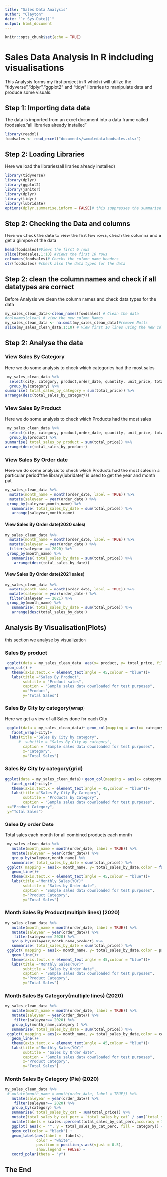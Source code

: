 ---
title: "Sales Data Analysis"
author: "Clayton"
date: "`r Sys.Date()`"
output: html_document
---

```{r setup, include=FALSE}
knitr::opts_chunk$set(echo = TRUE)

```

# Sales Data Analysis In R indcluding visualisations

This Analysis forms my first project in  R which i will utilize the "tidyverse","dplyr","ggplot2" and "tidyr" libraries to manipulate data and produce some visuals.

## Step 1: Importing data data

The data is imported from an excel document into a data frame called foodsales."all libraries already installed"

```{r Load sales Data}
library(readxl)
foodsales <- read_excel("documents/sampledatafoodsales.xlsx")
```

## Step 2: Loading Libraries
Here we load the libraries(all liraries already installed)

```{r Load  libraries }
library(tidyverse)
library(dplyr)
library(ggplot2)
library(janitor)
library(dplyr)
library(tidyr)
library(lubridate)
options(dplyr.summarise.inform = FALSE)# this suppresses the summarise group warnings
```



## Step 2: Checking the Data and columns
Here we check the data to view the first few rows, chech the columns and a get a glimpse of the data
```{r Checking data}
head(foodsales)#Views the first 6 rows 
slice(foodsales,1:10) #Views the first 10 rows
colnames(foodsales)# Checks the column name headers
str(foodsales) #check also the data types for the data 
```

## Step 2: clean the column names and check if all datatypes are correct

Before Analysis we clean the column names and check data types for the data

```{r Cleaning columns}
my_sales_clean_data<-clean_names(foodsales) # Clean the data
#colnames(clean) # view the new column Names
my_sales_clean_data <- na.omit(my_sales_clean_data)#remove Nulls
slice(my_sales_clean_data,1:10) # View first 10 lines using the new columns

```

## Step 2: Analyse the data

### View Sales By Category

Here we do some analysis to check which categories had the most sales

```{r Sales By category}
 my_sales_clean_data %>% 
  select(city, category, product,order_date, quantity, unit_price, total_price) %>% 
  group_by(category) %>%
summarise( total_sales_by_category = sum(total_price)) %>% 
arrange(desc(total_sales_by_category))
```

### View Sales By Product

Here we do some analysis to check which Products had the most sales

```{r Sales By Products}
 my_sales_clean_data %>% 
  select(city, category, product,order_date, quantity, unit_price, total_price) %>% 
  group_by(product) %>%
summarise( total_sales_by_product = sum(total_price)) %>% 
arrange(desc(total_sales_by_product))
```

### View Sales By Order date
Here we do some analysis to check which Products had the most sales in a particular period"the library(lubridate)" is used to get the year and month pat

```{r Sales By Order date}
my_sales_clean_data %>% 
  mutate(month_name = month(order_date, label = TRUE)) %>% 
  mutate(saleyear = year(order_date)) %>%
 group_by(saleyear,month_name) %>% 
   summarise( total_sales_by_date = sum(total_price)) %>% 
   arrange(saleyear,month_name)
```

#### View Sales By Order date(2020 sales)

```{r 2020 sales}
my_sales_clean_data %>% 
  mutate(month_name = month(order_date, label = TRUE)) %>% 
  mutate(saleyear = year(order_date)) %>%
  filter(saleyear == 2020) %>% 
 group_by(month_name) %>% 
   summarise( total_sales_by_date = sum(total_price)) %>% 
    arrange(desc(total_sales_by_date))
```

#### View Sales By Order date(2021 sales)


```{r 2021 sales}
my_sales_clean_data %>% 
  mutate(month_name = month(order_date, label = TRUE)) %>% 
  mutate(saleyear = year(order_date)) %>%
  filter(saleyear == 2021) %>% 
 group_by(month_name) %>% 
   summarise( total_sales_by_date = sum(total_price)) %>% 
   arrange(desc(total_sales_by_date))
```


## Analysis By Visualisation(Plots)

this section we analyse by visualization 

### Sales By product
```{r Sales by Product}
 ggplot(data = my_sales_clean_data ,aes(x= product, y= total_price, fill =product))+
geom_col() +
   theme(axis.text.x = element_text(angle = 45,colour = "blue"))+
   labs(title ="Sales By Product", 
        subtitle = "Product sales",
        caption = "Sample sales data downloaded for test purposes",
        x="Product",
        y="Total Sales")
```

### Sales By City by category(wrap)

Here we get a view of all Sales done for each City

```{r sales By city}
 ggplot(data = my_sales_clean_data)+ geom_col(mapping = aes(x= category, y= total_price, fill =category))+
   facet_wrap(~city)+
  labs(title ="Sales By City by category", 
      #  subtitle = "Sales By City by category",
        caption = "Sample sales data downloaded for test purposes",
        x="Category",
        y="Total Sales")
```


### Sales By City by category(grid)


```{r Sales By City }
ggplot(data = my_sales_clean_data)+ geom_col(mapping = aes(x= category, y= total_price, fill =product))+
   facet_grid(~city)+
   theme(axis.text.x = element_text(angle = 45,colour = "blue"))+
   labs(title ="Sales By City By Category", 
        subtitle = "Products by Category",
        caption = "Sample sales data downloaded for test purposes",
 x="Product Category",
 y="Total Sales")
```


### Sales By order Date 

Total sales each month for all combined products each month

```{r}
 my_sales_clean_data %>% 
   mutate(month_name = month(order_date, label = TRUE)) %>% 
   mutate(saleyear = year(order_date)) %>%
   group_by(saleyear,month_name) %>% 
   summarise( total_sales_by_date = sum(total_price)) %>% 
 ggplot( mapping = aes(x= month_name, y= total_sales_by_date,color = factor(saleyear), group = factor(saleyear))) +
   geom_line()+
   theme(axis.text.x = element_text(angle = 45,colour = "blue"))+
   labs(title ="Monthly Sales(YOY)", 
        subtitle = "Sales by Order date",
        caption = "Sample sales data downloaded for test purposes",
        x="Product Category",
        y="Total Sales")
```

### Month Sales By Product(multiple lines) (2020)


```{r Sales by date 2020 by products}
my_sales_clean_data %>% 
   mutate(month_name = month(order_date, label = TRUE)) %>% 
   mutate(saleyear = year(order_date)) %>%
    filter(saleyear== 2020) %>% 
   group_by(saleyear,month_name,product) %>% 
   summarise( total_sales_by_date = sum(total_price)) %>% 
 ggplot( mapping = aes(x= month_name, y= total_sales_by_date,color = product, group = factor(product))) +
   geom_line()+
   theme(axis.text.x = element_text(angle = 45,colour = "blue"))+
   labs(title ="Monthly Sales(YOY)", 
        subtitle = "Sales by Order date",
        caption = "Sample sales data downloaded for test purposes",
        x="Product Category",
        y="Total Sales")
```


### Month Sales By Category(multiple lines) (2020)


```{r Sales by date 2020 by Category}
my_sales_clean_data %>% 
   mutate(month_name = month(order_date, label = TRUE)) %>% 
   mutate(saleyear = year(order_date)) %>%
    filter(saleyear== 2020) %>% 
   group_by(month_name,category ) %>% 
   summarise( total_sales_by_date = sum(total_price)) %>% 
 ggplot( mapping = aes(x= month_name, y= total_sales_by_date,color = category , group = factor(category ))) +
   geom_line()+
   theme(axis.text.x = element_text(angle = 45,colour = "blue"))+
   labs(title ="Monthly Sales(YOY)", 
        subtitle = "Sales by Order date",
        caption = "Sample sales data downloaded for test purposes",
        x="Product Category",
        y="Total Sales")
```


### Month Sales By Category (Pie) (2020)


```{r}
my_sales_clean_data %>%
 # mutate(month_name = month(order_date, label = TRUE)) %>% 
   mutate(saleyear = year(order_date)) %>%
    filter(saleyear== 2020) %>%
   group_by(category) %>%
   summarise( total_sales_by_cat = sum(total_price)) %>% 
   mutate(total_sales_by_cat_perc = `total_sales_by_cat` / sum(`total_sales_by_cat`)) %>% 
   mutate(labels = scales::percent(total_sales_by_cat_perc,accuracy = 1L)) %>% 
   ggplot( aes(x = "", y = total_sales_by_cat_perc, fill = category)) +
   geom_col(color = "black") +
   geom_label(aes(label =  labels),
              color = "white",
              position = position_stack(vjust = 0.5),
              show.legend = FALSE) +
   coord_polar(theta = "y")
```



## The End




